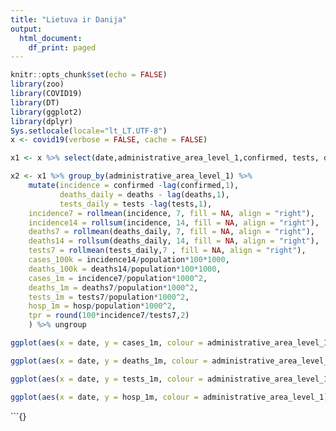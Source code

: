```yaml
---
title: "Lietuva ir Danija"
output:
  html_document:
    df_print: paged
---
```



```r
knitr::opts_chunk$set(echo = FALSE)
library(zoo)
library(COVID19)
library(DT)
library(ggplot2)
library(dplyr)
Sys.setlocale(locale="lt_LT.UTF-8")
x <- covid19(verbose = FALSE, cache = FALSE)
```

```r
x1 <- x %>% select(date,administrative_area_level_1,confirmed, tests, deaths, population,hosp) %>% arrange(administrative_area_level_1, date)

x2 <- x1 %>% group_by(administrative_area_level_1) %>% 
    mutate(incidence = confirmed -lag(confirmed,1), 
           deaths_daily = deaths - lag(deaths,1),
           tests_daily = tests -lag(tests,1),
    incidence7 = rollmean(incidence, 7, fill = NA, align = "right"),
    incidence14 = rollsum(incidence, 14, fill = NA, align = "right"),
    deaths7 = rollmean(deaths_daily, 7, fill = NA, align = "right"),
    deaths14 = rollsum(deaths_daily, 14, fill = NA, align = "right"),
    tests7 = rollmean(tests_daily,7 , fill = NA, align = "right"),
    cases_100k = incidence14/population*100*1000,
    deaths_100k = deaths14/population*100*1000,
    cases_1m = incidence7/population*1000^2,
    deaths_1m = deaths7/population*1000^2,
    tests_1m = tests7/population*1000^2,
    hosp_1m = hosp/population*1000^2,
    tpr = round(100*incidence7/tests7,2)
    ) %>% ungroup
```

```r
ggplot(aes(x = date, y = cases_1m, colour = administrative_area_level_1), data = x2 %>% filter(administrative_area_level_1 %in% c("Lithuania", "Denmark"), date>="2021-02-01" & date<="2021-04-20"))+geom_line() + theme_bw() + labs(x = "Data", y ="", title = "7 dienų atvejai milijonui gyventojų") + scale_colour_manual(name = "Šalis",  values = RColorBrewer::brewer.pal(3, "Set1")[1:2])
```

```r
ggplot(aes(x = date, y = deaths_1m, colour = administrative_area_level_1), data = x2 %>% filter(administrative_area_level_1 %in% c("Lithuania", "Denmark"), date>="2021-02-01" & date<="2021-04-20"))+geom_line() + theme_bw() + labs(x = "Data", y ="", title = "7 dienų mirtys milijonui gyventojų") + scale_colour_manual(name = "Šalis",  values = RColorBrewer::brewer.pal(3, "Set1")[1:2])
```

```r
ggplot(aes(x = date, y = tests_1m, colour = administrative_area_level_1), data = x2 %>% filter(administrative_area_level_1 %in% c("Lithuania", "Denmark"), date>="2021-02-01" & date<="2021-04-15"))+geom_line() + theme_bw() + labs(x = "Data", y ="", title = "7 dienų testai milijonui gyventojų") + scale_colour_manual(name = "Šalis",  values = RColorBrewer::brewer.pal(3, "Set1")[1:2])
```

```r
ggplot(aes(x = date, y = hosp_1m, colour = administrative_area_level_1), data = x2 %>% filter(administrative_area_level_1 %in% c("Lithuania", "Denmark"), date>="2021-02-01" & date<="2021-04-15"))+geom_line() + theme_bw() + labs(x = "Data", y ="", title = "COVID-19 hospitalizacijos milijonui gyventojų") + scale_colour_manual(name = "Šalis",  values = RColorBrewer::brewer.pal(3, "Set1")[1:2])
```

```{}